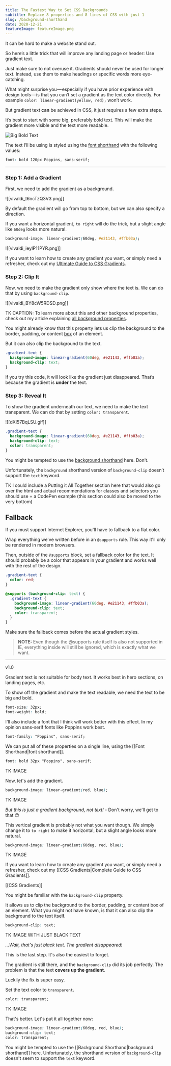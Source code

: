 ```yaml
---
title: The Fastest Way to Set CSS Backgrounds
subtitle: Replace 8 properties and 8 lines of CSS with just 1
slug: /background-shorthand
date: 2020-12-21
featureImage: featureImage.png
---
```


It can be hard to make a website stand out.

So here’s a little trick that will improve any landing page or header: Use gradient text.

Just make sure to not overuse it. Gradients should never be used for longer text. Instead, use them to make headings or specific words more eye-catching.

What might surprise you — especially if you have prior experience with design tools — is that you can’t set a gradient as the text color directly. For example `color: linear-gradient(yellow, red);` won’t work.

But gradient text **can** be achieved in CSS, it just requires a few extra steps.

It’s best to start with some big, preferably bold text. This will make the gradient more visible and the text more readable.

![Big Bold Text](vivaldi_dbcuZxYpz3.png)

The text I’ll be using is styled using the [font shorthand](https://medium.com/swlh/full-text-styling-with-a-single-line-of-css-838e8c666f4d) with the following values:

```css
font: bold 120px Poppins, sans-serif;
```

---

### Step 1: Add a Gradient

First, we need to add the gradient as a background.

![[vivaldi_t6ncTzQ3V3.png]]

By default the gradient will go from top to bottom, but we can also specify a direction.

If you want a horizontal gradient, `to right` will do the trick, but a slight angle like `60deg` looks more natural.

```css
background-image: linear-gradient(60deg, #e21143, #ffb03a);
```

![[vivaldi_ieyIP11PYR.png]]

If you want to learn how to create any gradient you want, or simply need a refresher, check out my [Ultimate Guide to CSS Gradients](https://hadrysmateusz.medium.com/complete-guide-to-css-gradients-f6212760a268).

### Step 2: Clip It

Now, we need to make the gradient only show where the text is. We can do that by using `background-clip`.

![[vivaldi_BY8cW5RDSD.png]]

TK CAPTION: To learn more about this and other background properties, check out my article explaining [all background properties](https://hadrysmateusz.medium.com/learn-all-8-background-css-properties-in-5-minutes-210635e060be).

You might already know that this property lets us clip the background to the border, padding, or content [box](https://developer.mozilla.org/en-US/docs/Learn/CSS/Building_blocks/The_box_model#parts_of_a_box) of an element.

But it can also clip the background to the text.

```css
.gradient-text {
  background-image: linear-gradient(60deg, #e21143, #ffb03a);
  background-clip: text;
}
```

If you try this code, it will look like the gradient just disappeared. That’s because the gradient is **under** the text.

### Step 3: Reveal It

To show the gradient underneath our text, we need to make the text transparent. We can do that by setting `color: transparent`.

![[dXI57BqLSU.gif]]

```css
.gradient-text {
  background-image: linear-gradient(60deg, #e21143, #ffb03a);
  background-clip: text;
  color: transparent;
}
```

You might be tempted to use the [background shorthand](https://medium.com/swlh/the-fastest-way-to-set-css-backgrounds-47e7e5e17bab) here. Don’t.

Unfortunately, the `background` shorthand version of `background-clip` doesn’t support the `text` keyword.

TK I could include a Putting it All Together section here that would also go over the html and actual recommendations for classes and selectors you should use + a CodePen example (this section could also be moved to the very bottom)

## Fallback

If you must support Internet Explorer, you'll have to fallback to a flat color.

Wrap everything we've written before in an `@supports` rule. This way it'll only be rendered in modern browsers.

Then, outside of the `@supports` block, set a fallback color for the text. It should probably be a color that appears in your gradient and works well with the rest of the design.

```css
.gradient-text {
  color: red;
}

@supports (background-clip: text) {
  .gradient-text {
    background-image: linear-gradient(60deg, #e21143, #ffb03a);
    background-clip: text;
    color: transparent;
  }
}
```

Make sure the fallback comes before the actual gradient styles.

> **NOTE:** Even though the @supports rule itself is also not supported in IE, everything inside will still be ignored, which is exactly what we want.

---

v1.0

Gradient text is not suitable for body text. It works best in hero sections, on landing pages, etc.

To show off the gradient and make the text readable, we need the text to be big and bold.

```css
font-size: 32px;
font-weight: bold;
```

I'll also include a font that I think will work better with this effect. In my opinion sans-serif fonts like Poppins work best.

```css
font-family: "Poppins", sans-serif;
```

We can put all of these properties on a single line, using the [[Font Shorthand|font shorthand]].

```css
font: bold 32px "Poppins", sans-serif;
```

TK IMAGE

Now, let's add the gradient.

```css
background-image: linear-gradient(red, blue);
```

TK IMAGE

_But this is just a gradient background, not text!_ - Don't worry, we'll get to that 😉

This vertical gradient is probably not what you want though. We simply change it to `to right` to make it horizontal, but a slight angle looks more natural.

```css
background-image: linear-gradient(60deg, red, blue);
```

TK IMAGE

If you want to learn how to create any gradient you want, or simply need a refresher, check out my [[CSS Gradients|Complete Guide to CSS Gradients]].

[[CSS Gradients]]

You might be familiar with the `background-clip` property.

It allows us to clip the background to the border, padding, or content box of an element. What you might not have known, is that it can also clip the background to the text itself.

```css
background-clip: text;
```

TK IMAGE WITH JUST BLACK TEXT

_...Wait, that's just black text. The gradient disappeared!_

This is the last step. It's also the easiest to forget.

The gradient is still there, and the `background-clip` did its job perfectly. The problem is that the text **covers up the gradient**.

Luckily the fix is super easy.

Set the text color to `transparent`.

```css
color: transparent;
```

TK IMAGE

That's better. Let's put it all together now:

```css
background-image: linear-gradient(60deg, red, blue);
background-clip: text;
color: transparent;
```

You might be tempted to use the [[Background Shorthand|background shorthand]] here. Unfortunately, the shorthand version of `background-clip` doesn't seem to support the `text` keyword.
